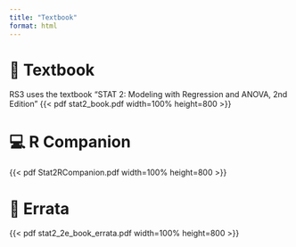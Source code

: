 ```yaml
---
title: "Textbook"
format: html
---
```


# 📖️ Textbook
RS3 uses the textbook “STAT 2: Modeling with Regression and ANOVA, 2nd Edition”
{{< pdf stat2_book.pdf width=100% height=800 >}}

# 💻 R Companion
{{< pdf Stat2RCompanion.pdf width=100% height=800 >}}

# 📝 Errata
{{< pdf stat2_2e_book_errata.pdf width=100% height=800 >}}
